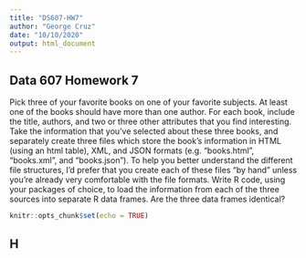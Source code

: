 ```yaml
---
title: "DS607-HW7"
author: "George Cruz"
date: "10/10/2020"
output: html_document
---
```


## Data 607 Homework 7

Pick three of your favorite books on one of your favorite subjects. At least one of the books should have more
than one author. For each book, include the title, authors, and two or three other attributes that you find
interesting.
Take the information that you’ve selected about these three books, and separately create three files which
store the book’s information in HTML (using an html table), XML, and JSON formats (e.g. “books.html”,
“books.xml”, and “books.json”). To help you better understand the different file structures, I’d prefer that you
create each of these files “by hand” unless you’re already very comfortable with the file formats.
Write R code, using your packages of choice, to load the information from each of the three sources into
separate R data frames. Are the three data frames identical?

```r
knitr::opts_chunk$set(echo = TRUE)

```

## H